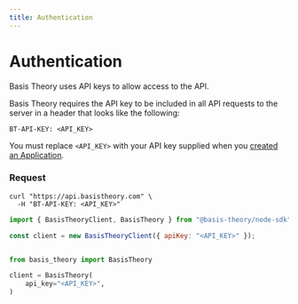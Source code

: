 ```yaml
---
title: Authentication
---
```



# Authentication

Basis Theory uses API keys to allow access to the API.

Basis Theory requires the API key to be included in all API requests to the server in a header that looks like the following:

`BT-API-KEY: <API_KEY>`

<Alert>You must replace <code>&lt;API_KEY></code> with your API key supplied when you <a href="/docs/api/applications#create-application">created an Application</a>.</Alert>

### Request

<Tabs className="bt-tabs" groupId="languages">
  <TabItem value="shell" label="cURL">

```shell showLineNumbers
curl "https://api.basistheory.com" \
  -H "BT-API-KEY: <API_KEY>"
```

  </TabItem>
  <TabItem value="javascript" label="JavaScript">

```javascript showLineNumbers
import { BasisTheoryClient, BasisTheory } from "@basis-theory/node-sdk";

const client = new BasisTheoryClient({ apiKey: "<API_KEY>" });
```

  </TabItem>
  <TabItem value="csharp" label="C#">

```csharp showLineNumbers

```

  </TabItem>
  <TabItem value="python" label="Python">

```python showLineNumbers
from basis_theory import BasisTheory

client = BasisTheory(
    api_key="<API_KEY>",
)
```

  </TabItem>
  <TabItem value="go" label="Go">

```go showLineNumbers

```

  </TabItem>
</Tabs>
